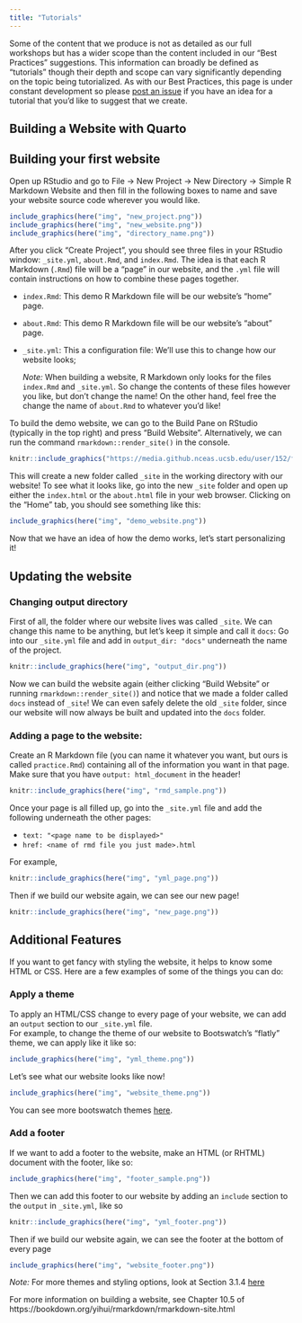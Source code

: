 ```yaml
---
title: "Tutorials"
---
```


Some of the content that we produce is not as detailed as our full workshops but has a wider scope than the content included in our "Best Practices" suggestions. This information can broadly be defined as "tutorials" though their depth and scope can vary significantly depending on the topic being tutorialized. As with our Best Practices, this page is under constant development so please [post an issue](https://github.com/NCEAS/scicomptasks/issues) if you have an idea for a tutorial that you'd like to suggest that we create.

## Building a Website with Quarto




## Building your first website

Open up RStudio and go to File -> New Project -> New Directory -> Simple R Markdown Website and then fill in the following boxes to name and save your website source code wherever you would like. 

```r
include_graphics(here("img", "new_project.png"))
include_graphics(here("img", "new_website.png"))
include_graphics(here("img", "directory_name.png"))
```


After you click "Create Project", you should see three files in your RStudio window: `_site.yml`, `about.Rmd`, and `index.Rmd`. The idea is that each R Markdown (`.Rmd`) file will be a "page" in our website, and the `.yml` file will contain instructions on how to combine these pages together. 

  - `index.Rmd`: This demo R Markdown file will be our website's "home" page.
  - `about.Rmd`: This demo R Markdown file will be our website's "about" page.
  - `_site.yml`: This a configuration file: We'll use this to change how our website looks; 

    _Note:_ When building a website, R Markdown only looks for the files `index.Rmd` and `_site.yml`. So change the contents of these files however you like, but don't change the name! On the other hand, feel free the change the name of `about.Rmd` to whatever you'd like! 
    
    
To build the demo website, we can go to the Build Pane on RStudio (typically in the top right) and press "Build Website". Alternatively, we can run the command `rmarkdown::render_site()` in the console.

```r
knitr::include_graphics("https://media.github.nceas.ucsb.edu/user/152/files/11586800-83b0-11e9-9f8b-b542b0f59d16")
```

This will create a new folder called `_site` in the working directory with our website! To see what it looks like, go into the new `_site` folder and open up either the `index.html` or the `about.html` file in your web browser. Clicking on the "Home" tab, you should see something like this:
```r
include_graphics(here("img", "demo_website.png"))
```

Now that we have an idea of how the demo works, let's start personalizing it!

## Updating the website

### Changing output directory
First of all, the folder where our website lives was called `_site`. We can change this name to be anything, but let's keep it simple and call it `docs`: 
Go into our `_site.yml` file and add in `output_dir: "docs"` underneath the name of the project.

```r
knitr::include_graphics(here("img", "output_dir.png"))
```

Now we can build the website again (either clicking "Build Website" or running `rmarkdown::render_site()`) and notice that we made a folder called `docs` instead of `_site`! We can even safely delete the old `_site` folder, since our website will now always be built and updated into the `docs` folder.

### Adding a page to the website:
Create an R Markdown file (you can name it whatever you want, but ours is called `practice.Rmd`) containing all of the information you want in that page. Make sure that you have `output: html_document` in the header!

```r
knitr::include_graphics(here("img", "rmd_sample.png"))
```


Once your page is all filled up, go into the `_site.yml` file and add the following underneath the other pages:

  - `text: "<page name to be displayed>"`
  - `href: <name of rmd file you just made>.html`

For example,

```r
knitr::include_graphics(here("img", "yml_page.png"))
```
  

Then if we build our website again, we can see our new page!

```r
knitr::include_graphics(here("img", "new_page.png"))
```

## Additional Features

If you want to get fancy with styling the website, it helps to know some HTML or CSS. Here are a few examples of some of the things you can do:

### Apply a theme

To apply an HTML/CSS change to every page of your website, we can add an `output` section to our `_site.yml` file.  
For example, to change the theme of our website to Bootswatch's "flatly" theme, we can apply like it like so:

```r
include_graphics(here("img", "yml_theme.png"))
```

Let's see what our website looks like now!


```r
include_graphics(here("img", "website_theme.png"))
```

You can see more bootswatch themes [here](https://bootswatch.com/).


### Add a footer

If we want to add a footer to the website, make an HTML (or RHTML) document with the footer, like so:

```r
include_graphics(here("img", "footer_sample.png"))
```

Then we can add this footer to our website by adding an `include` section to the `output` in `_site.yml`, like so

```r
knitr::include_graphics(here("img", "yml_footer.png"))
```

Then if we build our website again, we can see the footer at the bottom of every page
```r
include_graphics(here("img", "website_footer.png"))
```



_Note:_ For more themes and styling options, look at Section 3.1.4 [here](https://bookdown.org/yihui/rmarkdown/html-document.html)


For more information on building a website, see Chapter 10.5 of https://bookdown.org/yihui/rmarkdown/rmarkdown-site.html



